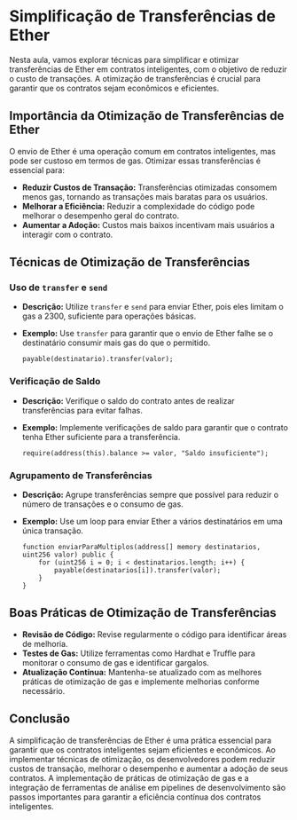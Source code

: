 # Simplificação de Transferências de Ether

Nesta aula, vamos explorar técnicas para simplificar e otimizar transferências de Ether em contratos inteligentes, com o objetivo de reduzir o custo de transações. A otimização de transferências é crucial para garantir que os contratos sejam econômicos e eficientes.

## Importância da Otimização de Transferências de Ether

O envio de Ether é uma operação comum em contratos inteligentes, mas pode ser custoso em termos de gas. Otimizar essas transferências é essencial para:

- **Reduzir Custos de Transação:** Transferências otimizadas consomem menos gas, tornando as transações mais baratas para os usuários.
- **Melhorar a Eficiência:** Reduzir a complexidade do código pode melhorar o desempenho geral do contrato.
- **Aumentar a Adoção:** Custos mais baixos incentivam mais usuários a interagir com o contrato.

## Técnicas de Otimização de Transferências

### Uso de `transfer` e `send`

- **Descrição:** Utilize `transfer` e `send` para enviar Ether, pois eles limitam o gas a 2300, suficiente para operações básicas.
- **Exemplo:** Use `transfer` para garantir que o envio de Ether falhe se o destinatário consumir mais gas do que o permitido.

  ```solidity
  payable(destinatario).transfer(valor);
  ```

### Verificação de Saldo

- **Descrição:** Verifique o saldo do contrato antes de realizar transferências para evitar falhas.
- **Exemplo:** Implemente verificações de saldo para garantir que o contrato tenha Ether suficiente para a transferência.

  ```solidity
  require(address(this).balance >= valor, "Saldo insuficiente");
  ```

### Agrupamento de Transferências

- **Descrição:** Agrupe transferências sempre que possível para reduzir o número de transações e o consumo de gas.
- **Exemplo:** Use um loop para enviar Ether a vários destinatários em uma única transação.

  ```solidity
  function enviarParaMultiplos(address[] memory destinatarios, uint256 valor) public {
      for (uint256 i = 0; i < destinatarios.length; i++) {
          payable(destinatarios[i]).transfer(valor);
      }
  }
  ```

## Boas Práticas de Otimização de Transferências

- **Revisão de Código:** Revise regularmente o código para identificar áreas de melhoria.
- **Testes de Gas:** Utilize ferramentas como Hardhat e Truffle para monitorar o consumo de gas e identificar gargalos.
- **Atualização Contínua:** Mantenha-se atualizado com as melhores práticas de otimização de gas e implemente melhorias conforme necessário.

## Conclusão

A simplificação de transferências de Ether é uma prática essencial para garantir que os contratos inteligentes sejam eficientes e econômicos. Ao implementar técnicas de otimização, os desenvolvedores podem reduzir custos de transação, melhorar o desempenho e aumentar a adoção de seus contratos. A implementação de práticas de otimização de gas e a integração de ferramentas de análise em pipelines de desenvolvimento são passos importantes para garantir a eficiência contínua dos contratos inteligentes.
